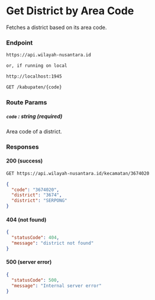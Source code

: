 
# Get District by Area Code

Fetches a district based on its area code.

### Endpoint

```md filename="Base URL"
https://api.wilayah-nusantara.id

or, if running on local

http://localhost:1945
```

```md filename="Method and Endpoint"
GET /kabupaten/{code}
```

### Route Params

##### `code` : string (required)

Area code of a district.

### Responses

#### 200 (success)

```md filename="Example Request"
GET https://api.wilayah-nusantara.id/kecamatan/3674020
```

```json filename="Example Response"
{
  "code": "3674020",
  "district": "3674",
  "district": "SERPONG"
}
```

#### 404 (not found)

```json filename="Example Response"
{
  "statusCode": 404,
  "message": "district not found"
}
```

#### 500 (server error)

```json filename="Example Response"
{
  "statusCode": 500,
  "message": "Internal server error"
}
```

